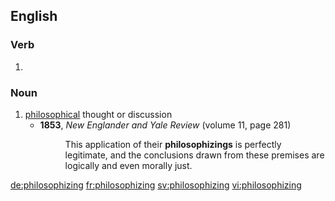 ==English==

===Verb===
{{head|en}}

# {{present participle of|philosophize}}

===Noun===
{{en-noun}}

# [[philosophical]] thought or discussion
#* '''1853''', ''New Englander and Yale Review'' (volume 11, page 281)
#*: This application of their '''philosophizings''' is perfectly legitimate, and the conclusions drawn from these premises are logically and even morally just.

[[de:philosophizing]]
[[fr:philosophizing]]
[[sv:philosophizing]]
[[vi:philosophizing]]